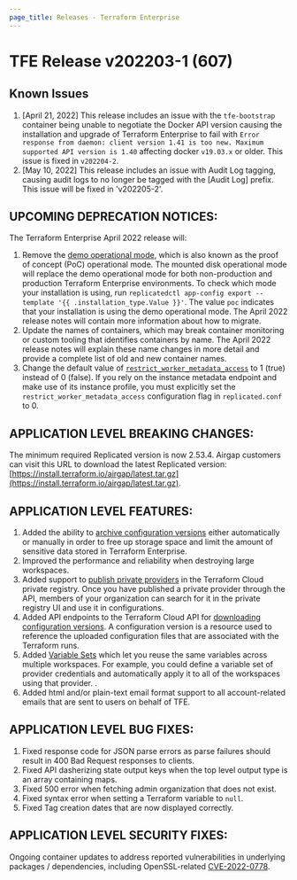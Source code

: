 ```yaml
---
page_title: Releases - Terraform Enterprise
---
```


# TFE Release v202203-1 (607)

## Known Issues

1. [April 21, 2022] This release includes an issue with the `tfe-bootstrap` container being unable to negotiate the Docker API version causing the installation and upgrade of Terraform Enterprise to fail with `Error response from daemon: client version 1.41 is too new. Maximum supported API version is 1.40` affecting docker `v19.03.x` or older. This issue is fixed in `v202204-2`.
2. [May 10, 2022] This release includes an issue with Audit Log tagging, causing audit logs to no longer be tagged with the [Audit Log] prefix. This issue will be fixed in 'v202205-2'.

## UPCOMING DEPRECATION NOTICES:

The Terraform Enterprise April 2022 release will:

1. Remove the [demo operational mode](https://www.terraform.io/enterprise/before-installing#operational-mode-decision), which is also known as the proof of concept (PoC) operational mode. The mounted disk operational mode will replace the demo operational mode for both non-production and production Terraform Enterprise environments. To check which mode your installation is using, run `replicatedctl app-config export --template '{{ .installation_type.Value }}'`. The value `poc` indicates that your installation is using the demo operational mode. The April 2022 release notes will contain more information about how to migrate.
1. Update the names of containers, which may break container monitoring or custom tooling that identifies containers by name. The April 2022 release notes will explain these name changes in more detail and provide a complete list of old and new container names.
1. Change the default value of [`restrict_worker_metadata_access`](https://www.terraform.io/enterprise/install/automated/automating-the-installer#restrict_worker_metadata_access) to 1 (true) instead of 0 (false). If you rely on the instance metadata endpoint and make use of its instance profile, you must explicitly set the `restrict_worker_metadata_access` configuration flag in `replicated.conf` to 0.

## APPLICATION LEVEL BREAKING CHANGES:

The minimum required Replicated version is now 2.53.4. Airgap customers can visit this URL to download the latest Replicated version: [https://install.terraform.io/airgap/latest.tar.gz](https://install.terraform.io/airgap/latest.tar.gz).

## APPLICATION LEVEL FEATURES:

1. Added the ability to [archive configuration versions](https://www.terraform.io/cloud-docs/workspaces/configurations#archiving-configuration-versions) either automatically or manually in order to free up storage space and limit the amount of sensitive data stored in Terraform Enterprise.
1. Improved the performance and reliability when destroying large workspaces.
1. Added support to [publish private providers](/cloud-docs/registry/publish-providers) in the Terraform Cloud private registry. Once you have published a private provider through the API, members of your organization can search for it in the private registry UI and use it in configurations.
1. Added API endpoints to the Terraform Cloud API for [downloading configuration versions](https://www.terraform.io/cloud-docs/api-docs/configuration-versions#download-configuration-files). A configuration version is a resource used to reference the uploaded configuration files that are associated with the Terraform runs.
1. Added [Variable Sets](https://www.terraform.io/cloud-docs/api-docs/variable-sets) which let you reuse the same variables across multiple workspaces. For example, you could define a variable set of provider credentials and automatically apply it to all of the workspaces using that provider. .
1. Added html and/or plain-text email format support to all account-related emails that are sent to users on behalf of TFE.

## APPLICATION LEVEL BUG FIXES:

1. Fixed response code for JSON parse errors as parse failures should result in 400 Bad Request responses to clients.
1. Fixed API dasherizing state output keys when the top level output type is an array containing maps.
1. Fixed 500 error when fetching admin organization that does not exist.
1. Fixed syntax error when setting a Terraform variable to `null`.
1. Fixed Tag creation dates that are now displayed correctly.

## APPLICATION LEVEL SECURITY FIXES:

Ongoing container updates to address reported vulnerabilities in underlying packages / dependencies, including OpenSSL-related [CVE-2022-0778](https://nvd.nist.gov/vuln/detail/CVE-2022-0778).
